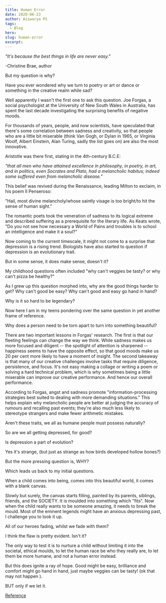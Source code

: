 ```yaml
---
title: Human Error
date: 2020-06-23
author: Aiswarya PS
tags:
  - Blog
hero:
slug: human-error
excerpt:
---
```

*"It's because the best things in life are never easy."*

-Christine Brae, author

But my question is why?

Have you ever wondered why we turn to poetry or art or dance or
something in the creative realm while sad?

Well apparently I wasn't the first one to ask this question. Joe Forgas, a social psychologist at the University of New South Wales
in Australia, has spent the last decade investigating the surprising
benefits of negative moods.

For thousands of years, people, and now scientists, have speculated that
there's some correlation between sadness and creativity, so that people
who are a little bit miserable (think Van Gogh, or Dylan in 1965, or
Virginia Woolf, Albert Einstein, Alan Turing, sadly the list goes on)
are also the most innovative.

Aristotle was there first, stating in the 4th-century B.C.E:

*"that all men who have attained excellence in philosophy, in poetry, in
art, and in politics, even Socrates and Plato, had a melancholic
habitus; indeed some suffered even from melancholic disease."*

This belief was revived during the Renaissance, leading Milton to
exclaim, in his poem Il Penseroso:

"Hail, most divine melancholy/whose saintly visage is too bright/to hit
the sense of human sight."

The romantic poets took the veneration of sadness to its logical extreme
and described suffering as a prerequisite for the literary life. As
Keats wrote, "Do you not see how necessary a World of Pains and troubles
is to school an intelligence and make it a soul?"

Now coming to the current timescale, it might not come to a surprise
that depression is a rising trend. Biologists have also started to
question if depression is an evolutionary trait.

But in some sense, it does make sense, doesn't it?

My childhood questions often included "why can't veggies be tasty? or
why can't pizza be healthy?"

As I grew up this question morphed into, why are the good things harder
to get? Why can't good be easy? Why can't good and easy go hand in hand?

Why is it so hard to be legendary?

Now here I am in my teens pondering over the same question in yet
another frame of reference.

Why does a person need to be torn apart to turn into something
beautiful?

There are two important lessons in Forgas' research. The first is that
our fleeting feelings can change the way we think. While sadness makes
us more focused and diligent -- the spotlight of attention is sharpened
-- happiness seems to have the opposite effect, so that good moods make
us 20 per cent more likely to have a moment of insight. The second
takeaway is that many of our creative challenges involve tasks that
require diligence, persistence, and focus. It's not easy making a
collage or writing a poem or solving a hard technical problem, which is
why sometimes being a little miserable can improve our creative
performance. And hence our overall performance.

According to Forgas, angst and sadness promote "information-processing
strategies best suited to dealing with more demanding situations." This
helps explain why melancholic people are better at judging the accuracy
of rumours and recalling past events; they're also much less likely to
stereotype strangers and make fewer arithmetic mistakes.

Aren't these traits, we all as humane people must possess naturally?

So are we all getting depressed, for good?

Is depression a part of evolution?

Yes it's strange, (but just as strange as how birds developed hollow
bones?)

But the more pressing question is, WHY?

Which leads us back to my initial questions.

When a child comes into being, comes into this beautiful world, it comes
with a blank canvas.

Slowly but surely, the canvas starts filling, painted by its parents,
siblings, friends, and the SOCIETY. It is moulded into something which
"fits". Now when the child really wants to be someone amazing, it needs
to break the mould. Most of the eminent legends might have an anxious
depressing past, I challenge you to look it up.

All of our heroes fading, whilst we fade with them?

I think the flaw is pretty evident. Isn't it?

The only way to test it is to nurture a child without limiting it into
the societal, ethical moulds, to let the human race be who they really
are, to let them be more humane, and not a human error instead.

But this does ignite a ray of hope. Good might be easy, brilliance and
comfort might go hand in hand, just maybe veggies can be tasty! (ok that
may not happen ).

BUT only if we let it.

[Reference](https://www.wired.com/2010/10/feeling-sad-makes-us-more-creative/amp)
